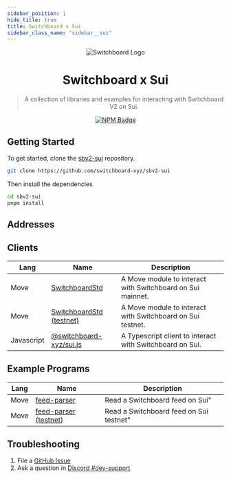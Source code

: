 ```yaml
---
sidebar_position: 1
hide_title: true
title: Switchboard x Sui
sidebar_class_name: "sidebar__sui"
---
```



<div align="center">

![Switchboard Logo](https://github.com/switchboard-xyz/sbv2-core/raw/main/website/static/img/icons/switchboard/avatar.png)

# Switchboard x Sui

> A collection of libraries and examples for interacting with Switchboard V2 on
> Sui.

[![NPM Badge](https://img.shields.io/github/package-json/v/switchboard-xyz/sbv2-sui?color=red&filename=javascript%2Fsui.js%2Fpackage.json&label=%40switchboard-xyz%2Fsui.js&logo=npm)](https://www.npmjs.com/package/@switchboard-xyz/sui.js)

</div>

## Getting Started

To get started, clone the
[sbv2-sui](https://github.com/switchboard-xyz/sbv2-sui) repository.

```bash
git clone https://github.com/switchboard-xyz/sbv2-sui
```

Then install the dependencies

```bash
cd sbv2-sui
pnpm install
```

## Addresses

<ChainAddresses chain="sui" />

## Clients

| **Lang**   | **Name**                                         | **Description**                                            |
| ---------- | ------------------------------------------------ | ---------------------------------------------------------- |
| Move       | [SwitchboardStd](sui/sdk/move/)                  | A Move module to interact with Switchboard on Sui mainnet. |
| Move       | [SwitchboardStd (testnet)](sui/sdk/move/testnet) | A Move module to interact with Switchboard on Sui testnet. |
| Javascript | [@switchboard-xyz/sui.js](sui/sdk/javascript/)   | A Typescript client to interact with Switchboard on Sui.   |

## Example Programs

| **Lang** | **Name**                                                  | **Description**                         |
| -------- | --------------------------------------------------------- | --------------------------------------- |
| Move     | [feed-parser](sui/sdk/move/feed-parser)                   | Read a Switchboard feed on Sui"         |
| Move     | [feed-parser (testnet)](sui/sdk/move/feed-parser-testnet) | Read a Switchboard feed on Sui testnet" |

## Troubleshooting

1. File a [GitHub Issue](https://github.com/switchboard-xyz/sbv2-sui/issues/new)
2. Ask a question in
   [Discord #dev-support](https://discord.com/channels/841525135311634443/984343400377647144)
